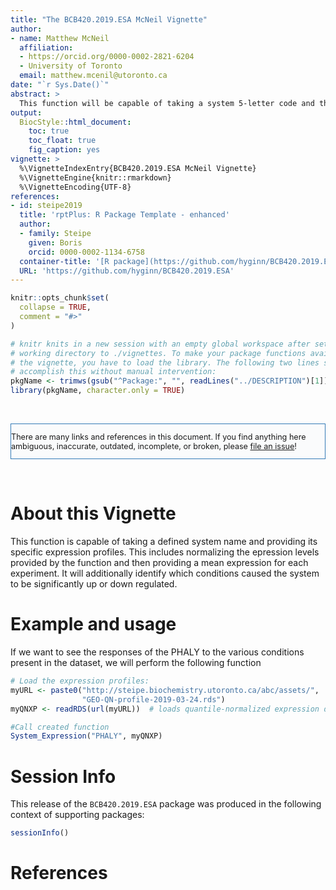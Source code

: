 ```yaml
---
title: "The BCB420.2019.ESA McNeil Vignette"
author:
- name: Matthew McNeil
  affiliation: 
  - https://orcid.org/0000-0002-2821-6204
  - University of Toronto
  email: matthew.mcenil@utoronto.ca
date: "`r Sys.Date()`"
abstract: >
  This function will be capable of taking a system 5-letter code and then providing information on its system level expression profiles.
output:
  BiocStyle::html_document:
    toc: true
    toc_float: true
    fig_caption: yes
vignette: >
  %\VignetteIndexEntry{BCB420.2019.ESA McNeil Vignette}
  %\VignetteEngine{knitr::rmarkdown}
  %\VignetteEncoding{UTF-8}
references:
- id: steipe2019
  title: 'rptPlus: R Package Template - enhanced'
  author:
  - family: Steipe
    given: Boris
    orcid: 0000-0002-1134-6758
  container-title: '[R package](https://github.com/hyginn/BCB420.2019.ESA)'
  URL: 'https://github.com/hyginn/BCB420.2019.ESA'
---
```


<!--- this inline style supports diff-like highlighting -->
<style>
  .add {
    color: #22863a;
    background-color: #f0fff4;
  }
  .del {
    color: #b31d28;
    background-color: #ffeef0;
  }
</style>


```r
knitr::opts_chunk$set(
  collapse = TRUE,
  comment = "#>"
)

# knitr knits in a new session with an empty global workspace after setting its
# working directory to ./vignettes. To make your package functions available in
# the vignette, you have to load the library. The following two lines should
# accomplish this without manual intervention:
pkgName <- trimws(gsub("^Package:", "", readLines("../DESCRIPTION")[1]))
library(pkgName, character.only = TRUE)

```

&nbsp;

<div style="font-size:90%;border:solid 1px #337ab7;background-color:#FAFBFC;margin-right:0px;">
There are many links and references in this document. If you find anything here
ambiguous, inaccurate, outdated, incomplete, or broken, please
[file an issue](https://github.com/hyginn/BCB420.2019.ESA/issues)!
</div>

&nbsp;

# About this Vignette

This function is capable of taking a defined system name and providing its specific expression profiles. This includes normalizing the epression levels provided by the function and then providing a mean expression for each experiment. It will additionally identify which conditions caused the system to be significantly up or down regulated.

# Example and usage
If we want to see the responses of the PHALY to the various conditions present in the dataset, we will perform the following function

```r
# Load the expression profiles:
myURL <- paste0("http://steipe.biochemistry.utoronto.ca/abc/assets/",
                "GEO-QN-profile-2019-03-24.rds")
myQNXP <- readRDS(url(myURL))  # loads quantile-normalized expression data

#Call created function
System_Expression("PHALY", myQNXP)
```
# Session Info

This release of the `BCB420.2019.ESA` package was produced in the following context of supporting packages:

```r
sessionInfo()
```

<!-- the bibliography appears at the end of the page -->
# References


<!-- End -->
